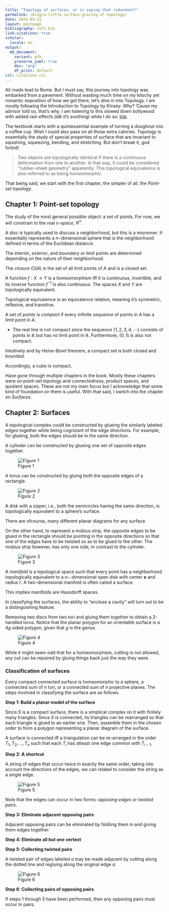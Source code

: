 ```yaml
---
title: "Topology of surfaces, or is saying that redundant?"
permalink: /blog/a-little-surface-grazing-of-topology/
date: 2025-03-21
layout: postpage
bibliography: refs.bib
link-citations: true
scholar:
  locale: en
output:
  md_document:
    variant: gfm
    preserve_yaml: true
    dev: "png"
    df_print: default
csl: citations.csl
---
```


All roads lead to Rome. But I must say, this journey into topology was embarked from a pavement. Without wasting much time on my kitschy yet romantic exposition of how we got there, let's dive in into Topology. I am mostly following the Introduction to Topology by Kinsey. Why? 'Cause my advisor told so, that's why. I am listening to this slowed down bollywood with added rain effects (idk it's soothing) while I do so: [link](https://www.youtube.com/watch?v=IEEFSlkKR_U).

The textbook starts with a quintessential example of turning a doughnut into a coffee cup. Wish I could also pass on all those extra calories. Topology is essentially the study of special properties of surface that are invariant to squishing, squeezing, bending, and stretching. But don't break it, god forbid!

> Two objects are topologically identical if there is a continuous deformation from one to another. In that way, it could be considered ''rubber-sheet geometry" apparently. This topological equivalence is also referred to as being *homeomorphic*.

That being said, we start with the first chapter, the simpler of all, the *Point-set topology*.

## Chapter 1: Point-set topology

The study of the most general possible object: a set of points. For now, we will constrain to the real *n-space*, $\mathbb R^n$.

A *disc* is typically used to discuss a neighborhood, but this is a misnomer. It essentially represents a $n-$dimensional sphere that is the neighborhood defined in terms of the Euclidean distance.

The *interior*, *exterior*, and *boundary* or *limit* points are determined depending on the nature of their neighborhood.

The *closure* $Cl(A)$ is the set of all limit points of $A$ and is a closed set.

A function $f: X\to Y$ is a *homeomorphism* iff it is continuous, invertible, and its inverse function $f^{-1}$ is also continuous. The spaces $X$ and $Y$ are topologically equivalent.

Topological equivalence is an equivalence relation, meaning it's symmetric, reflexive, and transitive.

A set of points is *compact* if every infinite sequence of points in $A$ has a limit point in $A$.

-   The real line is not compact since the sequence $\{1, 2, 3, 4, \cdots\}$ consists of points in $\mathbb R$ but has no limit point in $\mathbb R$. Furthermore, $(0, 1)$ is also not compact.

Intuitively and by *Heine-Borel* theorem, a compact set is both closed and bounded.

Accordingly, a cube is compact.

Have gone through multiple chapters in the book. Mostly these chapters were on point-set topology and connectedness, product spaces, and quotient spaces. These are not my main focus but I acknowledge that some kind of foundation on them is useful. With that said, I switch into the chapter on *Surfaces*.

## Chapter 2: Surfaces

A topological complex could be constructed by glueing the similarly labeled edges together while being cognizant of the edge directions. For example, for glueing, both the edges should be in the same direction.

A cylinder can be constructed by glueing one set of opposite edges together.

![Figure 1](images/clipboard-3726792012.png)

A torus can be constructed by gluing both the opposite edges of a rectangle.

![Figure 2](images/clipboard-2784638289.png)

A disk with a zipper, i.e., both the semicircles having the same direction, is topologically equivalent to a sphere's surface.

There are ofcourse, many different planar diagrams for any surface.

On the other hand, to represent a mobius strip, the opposite edges to be glued in the rectangle should be pointing in the opposite directions so that one of the edges have to be twisted so as to be glued to the other. The mobius strip however, has only one side, in contrast to the cylinder.

![Figure 3](images/clipboard-1765628320.png)

A *manifold* is a topological space such that every point has a neighborhood topologically equivalent to a $n-$ dimensional open disk with center $\mathbf{x}$ and radius $r$. A two-dimensional manifold is often called a surface.

This implies manifolds are Hausdorff spaces.

In classifying the surfaces, the ability to "enclose a cavity" will turn out to be a distinguishing feature.

Removing two discs from two tori and gluing them together to obtain a 2-handled torus. Notice that the planar polygon for an orientable surface is a $4g$ sided polygon, given that $g$ is the genus.

![Figure 4](images/clipboard-1892683657.png)

While it might seem odd that for a homeomorphism, cutting is not allowed, any cut can be repaired by gluing things back just the way they were.

### Classification of surfaces

Every compact connected surface is homeomorphic to a sphere, a connected sum of $n$ tori, or a connected sum of $n$ projective planes. The steps involved in classifying the surface are as follows.

**Step 1: Build a planar model of the surface**

Since $S$ is a compact surface, there is a simplical complex on it with finitely many triangles. Since $S$ is connected, its triangles can be rearranged so that each triangle is glued to an earlier one. Then, assemble them in the chosen order to form a polygon representing a planar diagram of the surface.

A surface is connected iff a triangulation can be re-arranged in the order $T_1, T_2, ..., T_n$ such that each $T_i$ has atleast one edge common with $T_{i-1}$.

**Step 2: A shortcut**

A string of edges that occur twice in exactly the same order, taking into account the directions of the edges, we can relabel to consider the string as a single edge.

![Figure 5](images/clipboard-588233091.png)

Note that the edges can occur in two forms: *opposing edges* or *twisted pairs*.

**Step 3: Eliminate adjacent opposing pairs**

Adjacent opposing pairs can be eliminated by foldiing them in and giving them edges together.

**Step 4: Eliminate all but one vertext**

**Step 5: Collecting twisted pairs**

A twisted pair of edges labeled $a$ may be made adjacent by cutting along the dotted line and regluing along the original edge $a$.

![Figure 6](images/clipboard-590326423.png)

**Step 6: Collecting pairs of opposing pairs**

If steps 1 through 5 have been performed, then any opposing pairs must occur in pairs.
